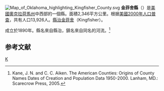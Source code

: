 {{noteTA
|T=zh-hans:金菲舍县 (俄克拉何马州);zh-hk:金菲舍縣 (奧克拉荷馬州);zh-tw:金菲舍郡 (奧克拉荷馬州);
}}
[[File:Map_of_Oklahoma_highlighting_Kingfisher_County.svg|right]]
'''金菲舍縣'''（{{lang-en|Kingfisher County}}）是[[美國|美國]][[奧克拉荷馬州|奧克拉荷馬州]]中西部的一個縣。面積2,346平方公里。根据[[美國2000年人口普查|美國2000年人口普查]]，共有人口13,926人。[[縣治|縣治]][[金菲舍_(奧克拉荷馬州)|金菲舍]]（Kingfisher）。

成立於1890年。縣名來自縣治，鎮名來自同名的河流。<ref>Kane, J. N. and C. C. Aiken. The American Counties: Origins of County Names Dates of Creation and Population Data 1950-2000. Lanham, MD.: Scarecrow Press, 2005.</ref>

== 参考文献 ==
<div class="references-small">
<references />
</div>

{{Oklahoma}}

[[Category:俄克拉何马州行政区划|K]]